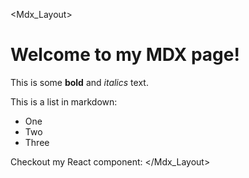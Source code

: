 
<Mdx_Layout>

# Welcome to my MDX page!

This is some **bold** and _italics_ text.

This is a list in markdown:

- One
- Two
- Three

Checkout my React component:
</Mdx_Layout>
